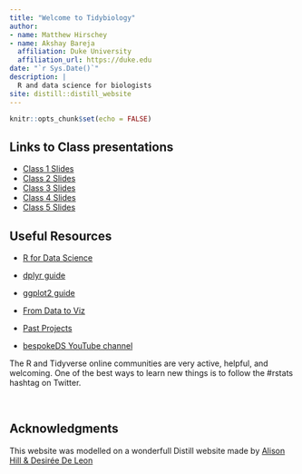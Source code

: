```yaml
---
title: "Welcome to Tidybiology"
author:
- name: Matthew Hirschey
- name: Akshay Bareja
  affiliation: Duke University
  affiliation_url: https://duke.edu
date: "`r Sys.Date()`"
description: |
  R and data science for biologists
site: distill::distill_website
---
```


```r
knitr::opts_chunk$set(echo = FALSE)
```

## Links to Class presentations

+ [Class 1 Slides](class_one/)
+ [Class 2 Slides](class_two/)
+ [Class 3 Slides](class_three/)
+ [Class 4 Slides](class_four/)
+ [Class 5 Slides](class_five/)
\

## Useful Resources

+ [R for Data Science](https://r4ds.had.co.nz)

+ [dplyr guide](https://dplyr.tidyverse.org)

+ [ggplot2 guide](https://ggplot2.tidyverse.org)

+ [From Data to Viz](https://www.data-to-viz.com)

+ [Past Projects](https://github.com/matthewhirschey/tidybiology-final_project/tree/master/2019_fall)

+ [bespokeDS YouTube channel](https://www.youtube.com/channel/UCstAS6IpgYgZ9Cvcag_YlCQ)


<aside> The R and Tidyverse online communities are very active, helpful, and welcoming. One of the best ways to learn new things is to follow the #rstats hashtag on Twitter. </aside>


\

## Acknowledgments {.appendix}

This website was modelled on a wonderfull Distill website made by [Alison Hill & Desirée De Leon](https://github.com/rstudio-education/teaching-in-production/blob/master/index.Rmd)